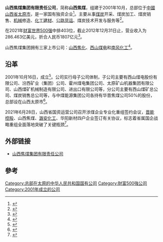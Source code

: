 {{Distinguish|山西焦炭}}
{{coord|37.85535|112.52253|display=title}}
{{Infobox_Company
| company_name = 山西焦煤集团有限责任公司
| company_logo = 
| company_type = [[國有企業|國有企業]]
| company_slogan = 
| image = [[File:山西焦煤.jpeg|260px]]
| image_caption = 山西焦煤办公大楼
| foundation = 2001年
| location = {{CHN}}[[山西省|山西省]][[太原市|太原市]]新晋祠路一段1号
| key_people = 董事长：[[赵建泽|赵建泽]]
| industry = 
| products = 
| revenue = 1765.65亿人民币（2018）
| net_income = 
| parent = 
| homepage = https://www.sxcc.com.cn
| major_shareholder = [[山西省国有资本投资运营有限公司|山西省国有资本投资运营有限公司]]
}}

'''山西焦煤集团有限责任公司'''，简称'''山西焦煤'''，组建于2001年10月，总部位于[[中國|中國]][[山西省|山西省]][[太原市|太原市]]，是一家国有独资企业<ref>{{Cite book|title=2008中国煤炭工业发展研究报告|last=中国煤炭工业协会编|publisher=徐州：中国矿业大学出版社|year=2008.07|isbn=978-7-81107-642-4|pages=279-280}}</ref>。主要从事[[煤炭|煤炭]]开采、煤炭加工、煤炭销售、[[机械|机械]]修造、[[化工|化工]][[建材|建材]]、[[公路|公路]][[货运|货运]]、煤炭技术开发与服务等<ref>{{cite web | url=http://www.fortunechina.com/fortune500/c/2013-07/08/content_164348.htm | title=山西焦煤集团有限责任公司 | work=财富中文网 | date=2013-07-08 | accessdate=2014-02-20 | archive-date=2014-02-25 | archive-url=https://web.archive.org/web/20140225115633/http://www.fortunechina.com/fortune500/c/2013-07/08/content_164348.htm | dead-url=no }}</ref>。

在2021年[[财富世界500强|财富世界500强]]中排403位，截止2012年12月31日止，营业收入为286.463亿美元，折合人民币1807亿元<ref>{{cite web | url=http://www.fortunechina.com/global500/618/2013/Shanxi-Coking-Coal-Group | title=山西焦煤集团有限责任公司 | work=财富中文网 | accessdate=2014-02-20 | archive-date=2014-02-20 | archive-url=https://web.archive.org/web/20140220025130/http://www.fortunechina.com/global500/618/2013/Shanxi-Coking-Coal-Group | dead-url=no }}</ref>。

山西焦煤集团拥有三家上市公司：[[山西焦化|山西焦化]]、[[西山煤电|西山煤电]]和[[南风化工|南风化工]]<ref>{{cite news|title=山西反腐深入煤炭系统:4名焦煤集团前高管被查|url=http://finance.sina.com.cn/chanjing/gsnews/20140904/021820206053.shtml|accessdate=2016-03-21|agency=21世纪经济报道|date=2014-09-04|archive-date=2016-04-03|archive-url=https://web.archive.org/web/20160403005419/http://finance.sina.com.cn/chanjing/gsnews/20140904/021820206053.shtml|dead-url=no}}</ref>。

== 沿革 ==
2001年10月16日，成立<ref>{{Cite book|title=山西经济年鉴 2008 YEARBOOK OF SHANXI ECONOMY|last=王君主编|publisher=山西经济年鉴社|year=2008|pages=218}}</ref>。公司实行母子公司体制，子公司主要有西山煤电股份有限公司、汾西矿业（集团）公司、霍州煤电集团公司、太原矿山机器集团有限公司、山西煤矿机械制造有限公司、进出口有限公司等，分公司主要有西山煤矿总公司、煤炭销售总公司等，与中煤能源集团公司各持有华晋焦煤公司50%的股份，总部设在山西太原市<ref>{{Cite book|title=2004中国煤炭发展报告|last=黄盛初主编；邓保平等编写|publisher=北京：煤炭工业出版社|year=2004|isbn=7-5020-2553-7|pages=90-91}}</ref>。

2021年6月28日，山西省国资运营公司召开涉煤企业专业化重组签约会议，[[晋能控股|晋能控股]]、山西焦煤、[[山西潞安矿业|潞安化工]]、华阳新材四户企业签订有关协议，标志着省属国企战略重组全面落地突破了关键瓶颈<ref>{{Cite web|title=省属涉煤国企专业化重组加速落地-国际在线|url=http://sx.cri.cn/20210701/93e53958-290c-521b-e47d-5c8eb5e55769.html|access-date=2021-07-13|work=sx.cri.cn|archive-date=2021-07-13|archive-url=https://web.archive.org/web/20210713161207/http://sx.cri.cn/20210701/93e53958-290c-521b-e47d-5c8eb5e55769.html|dead-url=no}}</ref>。

==外部链接==
*[http://www.sxcc.com.cn/ 山西焦煤集团有限责任公司] {{Wayback|url=http://www.sxcc.com.cn/ |date=20140225090029 }}

== 參考 ==
{{reflist}}
[[Category:总部在太原的中华人民共和国国有公司|Category:总部在太原的中华人民共和国国有公司]]
[[Category:財富500強公司|Category:財富500強公司]]
[[Category:2001年成立的公司|Category:2001年成立的公司]]